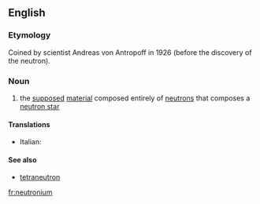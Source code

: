 ==English==

===Etymology===
Coined by scientist Andreas von Antropoff in 1926 (before the discovery of the neutron).

===Noun===
{{wikipedia}}
{{en-noun|-}}

#{{physics}} the [[supposed]] [[material]] composed entirely of [[neutron]]s that composes a [[neutron star]]

====Translations====
{{trans-top|physics the supposed material composed entirely of neutrons that composes a neutron star}}
* Italian: {{t-|it|neutronio|m}}
{{trans-mid}}
{{trans-bottom}}

====See also====
* [[tetraneutron]]

[[fr:neutronium]]